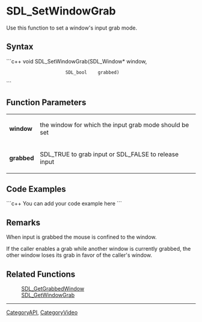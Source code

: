 <!-- pragma section-numbers off -->
<!-- pragma camelcase off -->

= SDL_SetWindowGrab =
Use this function to set a window's input grab mode.


== Syntax ==
```c++
void SDL_SetWindowGrab(SDL_Window* window,
                       SDL_bool    grabbed)
```

== Function Parameters ==
{|
|'''window'''
|the window for which the input grab mode should be set
|-
|'''grabbed'''
|SDL_TRUE to grab input or SDL_FALSE to release input
|}

== Code Examples ==
```c++
You can add your code example here
```

== Remarks ==
When input is grabbed the mouse is confined to the window.

If the caller enables a grab while another window is currently grabbed, the other window loses its grab in favor of the caller's window.

== Related Functions ==
:[[SDL_GetGrabbedWindow]]
:[[SDL_GetWindowGrab]]

----
[[CategoryAPI]], [[CategoryVideo]]
